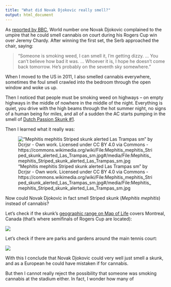 ```yaml
---
title: "What did Novak Djokovic really smell?"
output: html_document
---
```


As [reported by BBC](http://www.bbc.com/sport/0/tennis/33951245), World number one Novak Djokovic complained to the umpire that he could smell cannabis on court during his Rogers Cup win over Jeremy Chardy. After winning the first set, the Serb approached the chair, saying: 

> "Someone is smoking weed, I can smell it, I'm getting dizzy. ... You can't believe how bad it was. ... Whoever it is, I hope he doesn't come back tomorrow. He's probably on the seventh sky somewhere." 

When I moved to the US in 2011, I also smelled cannabis everywhere, sometimes the foul smell crawled into the bedroom through the open window and woke us up.

Then I noticed that people must be smoking weed on highways -- on empty highways in the middle of nowhere in the middle of the night. Everything is quiet, you drive with the high beams through the hot summer night, no signs of a human being for miles, and all of a sudden the AC starts pumping in the smell of [Dutch Passion Skunk #1](http://www.dutch-passion.nl/en/cannabis-seeds/product/skunk-1/).

Then I learned what it really was:

!["Mephitis mephitis Striped skunk alerted Las Trampas sm" by Dcrjsr - Own work. Licensed under CC BY 4.0 via Commons - https://commons.wikimedia.org/wiki/File:Mephitis_mephitis_Striped_skunk_alerted_Las_Trampas_sm.jpg#/media/File:Mephitis_mephitis_Striped_skunk_alerted_Las_Trampas_sm.jpg](skunk.jpg)

Now could Novak Djokovic in fact smell Striped skunk (*Mephitis mephitis*) instead of cannabis?

Let's check if the skunk's [geographic range on Map of Life](http://species.mol.org/species/map/Mephitis_mephitis) covers Montreal, Canada (that's where semifinals of Rogers Cup are located):

![](skunkmap.png)

Let's check if there are parks and gardens around the main tennis court:

![](venue.png)

With this I conclude that Novak Djokovic could very well just smell a skunk, and as a European he could have mistaken if for cannabis.

But then I cannot really reject the possibility that someone was smoking cannabis at the stadium either. In fact, I wonder how many of 





